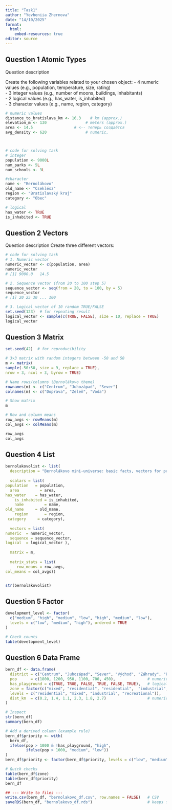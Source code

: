 ```yaml
---
title: "Task1"
author: "Yevheniia Zhernova"
date: "14/10/2025"
format:
  html:
    embed-resources: true
editor: source
---
```


## Question 1 Atomic Types

Question description

Create the following variables related to your chosen object:
- 4 numeric values (e.g., population, temperature, size, rating)  
- 3 integer values (e.g., number of moons, buildings, inhabitants)  
- 2 logical values (e.g., has_water, is_inhabited)  
- 3 character values (e.g., name, region, category)

```r
# numeric values
distance_to_bratislava_km <- 16.3    # km (approx.)
elevation_m <- 130                 # meters (approx.)
area <- 14.5                  # <-- теперь создаётся
avg_density <- 620                 # numeric,



# code for solving task
# integer
population <- 9000L
num_parks <- 5L
num_schools <- 3L

#character
name <- "Bernolákovo"
old_name <- "Cseklész"
region <- "Bratislavský kraj"
category <- "Obec"  

# logical
has_water <- TRUE
is_inhabited <- TRUE
```


## Question 2 Vectors

Question description
Create three different vectors:


```r
# code for solving task
# 1. Numeric vector
numeric_vector <- c(population, area)
numeric_vector
# [1] 9000.0   14.5

# 2. Sequence vector (from 20 to 100 step 5)
sequence_vector <- seq(from = 20, to = 100, by = 5)
sequence_vector
# [1] 20 25 30 ... 100

# 3. Logical vector of 10 random TRUE/FALSE 
set.seed(123)  # for repeating result
logical_vector <- sample(c(TRUE, FALSE), size = 10, replace = TRUE)
logical_vector
```


## Question 3 Matrix


```r

set.seed(42)  # for reproducibility

# 3×3 matrix with random integers between -50 and 50
m <- matrix(
sample(-50:50, size = 9, replace = TRUE),
nrow = 3, ncol = 3, byrow = TRUE)

# Name rows/columns (Bernolákovo theme)
rownames(m) <- c("Centrum", "Juhozápad", "Sever")
colnames(m) <- c("Doprava", "Zeleň", "Voda")

# Show matrix
m

# Row and column means
row_avgs <- rowMeans(m)
col_avgs <- colMeans(m)

row_avgs
col_avgs
```


## Question 4 List

```r
bernolakovolist <- list(
  description = "Bernolákovo mini-universe: basic facts, vectors for practice, and a themed matrix with stats.",
  
  scalars = list(
population   = population,
  area         = area,
has_water    = has_water,
    is_inhabited = is_inhabited,
    name         = name,
old_name     = old_name,
    region       = region,
 category     = category),
  
  vectors = list(
numeric  = numeric_vector,
  sequence = sequence_vector,
logical  = logical_vector ),
  
  matrix = m,
  
  matrix_stats = list(
     row_means = row_avgs,
col_means = col_avgs))


str(bernolakovolist)

```

## Question 5 Factor

```r
development_level <- factor(
  c("medium", "high", "medium", "low", "high", "medium", "low"),
  levels = c("low", "medium", "high"), ordered = TRUE
)

# Check counts
table(development_level)

```


## Question 6 Data Frame

```r
bern_df <- data.frame(
  district = c("Centrum", "Juhozápad", "Sever", "Východ", "Záhrady", "Pri Jazere"),
  pop      = c(1800, 1200, 950, 1100, 700, 450),              # numeric
  has_playground = c(TRUE, TRUE, FALSE, TRUE, FALSE, TRUE),   # logical
  zone = factor(c("mixed", "residential", "residential",  "industrial", "residential", "recreational"),
  levels = c("residential", "mixed", "industrial", "recreational")),
  dist_km  = c(0.2, 1.4, 1.1, 2.3, 1.8, 2.7)                  # numeric
)

# Inspect
str(bern_df)
summary(bern_df)

# Add a derived column (example rule)
bern_df$priority <- with(
  bern_df,
  ifelse(pop > 1000 & !has_playground, "high",
         ifelse(pop > 1000, "medium", "low"))
)
bern_df$priority <- factor(bern_df$priority, levels = c("low", "medium", "high"), ordered = TRUE)

# Quick checks
table(bern_df$zone)
table(bern_df$priority)
bern_df

```

```r
## --- Write to files ---
write.csv(bern_df, "bernolakovo_df.csv", row.names = FALSE)   # CSV
saveRDS(bern_df, "bernolakovo_df.rds")                        # keeps factors/attributes

```

